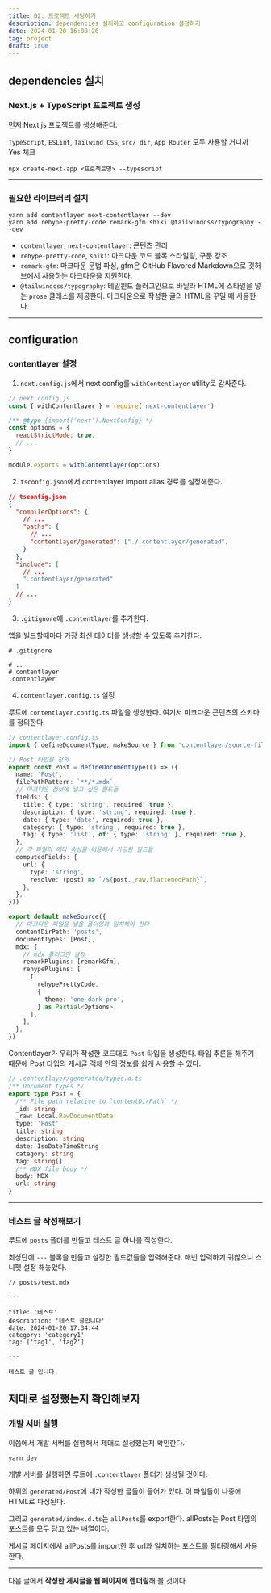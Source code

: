 ```yaml
---
title: 02. 프로젝트 세팅하기
description: dependencies 설치하고 configuration 설정하기
date: 2024-01-20 16:08:26
tag: project
draft: true
---
```


## dependencies 설치

### Next.js + TypeScript 프로젝트 생성

먼저 Next.js 프로젝트를 생성해준다.

`TypeScript`, `ESLint`, `Tailwind CSS`, `src/ dir`, `App Router` 모두 사용할 거니까 Yes 체크

```shell
npx create-next-app <프로젝트명> --typescript
```

<hr />

### 필요한 라이브러리 설치

```shell
yarn add contentlayer next-contentlayer --dev
yarn add rehype-pretty-code remark-gfm shiki @tailwindcss/typography --dev
```

- `contentlayer`, `next-contentlayer`: 콘텐츠 관리
- `rehype-pretty-code`, `shiki`: 마크다운 코드 블록 스타일링, 구문 강조
- `remark-gfm`: 마크다운 문법 파싱, gfm은 GitHub Flavored Markdown으로 깃허브에서 사용하는 마크다운을 지원한다.
- `@tailwindcss/typography`: 테일윈드 플러그인으로 바닐라 HTML에 스타일을 넣는 `prose` 클래스를 제공한다. 마크다운으로 작성한 글의 HTML을 꾸밀 때 사용한다.

<hr />

## configuration

### contentlayer 설정

1. `next.config.js`에서 next config를 `withContentlayer` utility로 감싸준다.

```js {10}
// next.config.js
const { withContentlayer } = require('next-contentlayer')

/** @type {import('next').NextConfig} */
const options = {
  reactStrictMode: true,
  // ...
}

module.exports = withContentlayer(options)
```

2. `tsconfig.json`에서 contentlayer import alias 경로를 설정해준다.

```json {7, 12}
// tsconfig.json
{
  "compilerOptions": {
    // ...
    "paths": {
      // ...
      "contentlayer/generated": ["./.contentlayer/generated"]
    }
  },
  "include": [
    // ...
    ".contentlayer/generated"
  ]
  // ...
}
```

3. `.gitignore`에 `.contentlayer`를 추가한다.

앱을 빌드할때마다 가장 최신 데이터를 생성할 수 있도록 추가한다.

```gitignore {5}
# .gitignore

# ..
# contentlayer
.contentlayer

```

4. `contentlayer.config.ts` 설정

루트에 `contentlayer.config.ts` 파일을 생성한다.
여기서 마크다운 콘텐츠의 스키마를 정의한다.

```ts
// contentlayer.config.ts
import { defineDocumentType, makeSource } from 'contentlayer/source-files'

// Post 타입을 정의
export const Post = defineDocumentType(() => ({
  name: 'Post',
  filePathPattern: `**/*.mdx`,
  // 마크다운 정보에 넣고 싶은 필드들
  fields: {
    title: { type: 'string', required: true },
    description: { type: 'string', required: true },
    date: { type: 'date', required: true },
    category: { type: 'string', required: true },
    tag: { type: 'list', of: { type: 'string' }, required: true },
  },
  // 각 파일의 메타 속성을 이용해서 가공한 필드들
  computedFields: {
    url: {
      type: 'string',
      resolve: (post) => `/${post._raw.flattenedPath}`,
    },
  },
}))

export default makeSource({
  // 마크다운 파일을 넣을 폴더명과 일치해야 한다
  contentDirPath: 'posts',
  documentTypes: [Post],
  mdx: {
    // mdx 플러그인 설정
    remarkPlugins: [remarkGfm],
    rehypePlugins: [
      [
        rehypePrettyCode,
        {
          theme: 'one-dark-pro',
        } as Partial<Options>,
      ],
    ],
  },
})
```

Contentlayer가 우리가 작성한 코드대로 `Post` 타입을 생성한다.
타입 추론을 해주기 때문에 Post 타입의 게시글 객체 안의 정보를 쉽게 사용할 수 있다.

```ts
// .contentlayer/generated/types.d.ts
/** Document types */
export type Post = {
  /** File path relative to `contentDirPath` */
  _id: string
  _raw: Local.RawDocumentData
  type: 'Post'
  title: string
  description: string
  date: IsoDateTimeString
  category: string
  tag: string[]
  /** MDX file body */
  body: MDX
  url: string
}
```

<hr />

### 테스트 글 작성해보기

루트에 `posts` 폴더를 만들고 테스트 글 하나를 작성한다.

최상단에 `---` 블록을 만들고 설정한 필드값들을 입력해준다.
매번 입력하기 귀찮으니 스니펫 설정 해놓았다.

```mdx
// posts/test.mdx

---

title: '테스트'
description: '테스트 글입니다'
date: 2024-01-20 17:34:44
category: 'category1'
tag: ['tag1', 'tag2']

---

테스트 글 입니다.
```

## 제대로 설정했는지 확인해보자

### 개발 서버 실행

이쯤에서 개발 서버를 실행해서 제대로 설정했는지 확인한다.

```shell
yarn dev
```

개발 서버를 실행하면 루트에 `.contentlayer` 폴더가 생성될 것이다.

하위의 `generated/Post`에 내가 작성한 글들이 들어가 있다. 이 파일들이 나중에 HTML로 파싱된다.

그리고 `generated/index.d.ts`는 `allPosts`를 export한다. allPosts는 Post 타입의 포스트를 모두 담고 있는 배열이다.

게시글 페이지에서 allPosts를 import한 후 url과 일치하는 포스트를 필터링해서 사용한다.

<hr />

다음 글에서 **작성한 게시글을 웹 페이지에 렌더링**해 볼 것이다.
